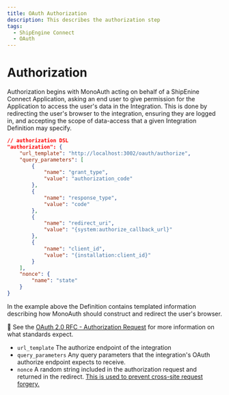 ```yaml
---
title: OAuth Authorization
description: This describes the authorization step
tags:
  - ShipEngine Connect
  - OAuth
---
```


# Authorization
Authorization begins with MonoAuth acting on behalf of a ShipEnine Connect Application,
asking an end user to give permission for the Application to access the user's
data in the Integration. This is done by redirecting the user's browser to the
integration, ensuring they are logged in, and accepting the scope of data-access
that a given Integration Definition may specify.

```json
// authorization DSL
"authorization": {
    "url_template": "http://localhost:3002/oauth/authorize",
    "query_parameters": [
        {
            "name": "grant_type",
            "value": "authorization_code"
        },
        {
            "name": "response_type",
            "value": "code"
        },
        {
            "name": "redirect_uri",
            "value": "{system:authorize_callback_url}"
        },
        {
            "name": "client_id",
            "value": "{installation:client_id}"
        }
    ],
    "nonce": {
        "name": "state"
    }
}
```

In the example above the Definition contains templated information describing
how MonoAuth should construct and redirect the user's browser. 

:brain: See the [OAuth 2.0 RFC - Authorization Request](https://tools.ietf.org/html/rfc6749#section-4.1.1)
for more information on what standards expect.

- `url_template` The authorize endpoint of the integration
- `query_parameters` Any query parameters that the integration's OAuth authorize
endpoint expects to receive.
- `nonce` A random string included in the authorization request and returned in the redirect. [This is used to prevent cross-site request forgery.](https://datatracker.ietf.org/doc/html/rfc6749#section-10.12)

<Pager
  prev="../index.mdx" prevTitle="Mono Auth Overview"
  next="./request-token.mdx" nextTitle="Request Token"
/>
